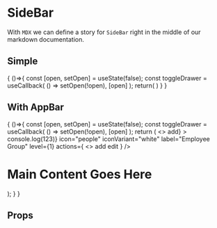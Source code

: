 


<Meta title='Components|Layout/SideBar' component={SideBar} />

# SideBar
With `MDX` we can define a story for `SideBar` right in the middle of our
markdown documentation.

## Simple 
<Preview>
  <Story name='Simple'>
    {
      ()=>{
        const [open, setOpen] = useState(false);
        const toggleDrawer = useCallback(
        () => setOpen(!open),
        [open]
        );
    return(
        <SideBar
          onToggleDrawer={toggleDrawer}
          open={open}
        />
        )
      }
    }
  </Story>
</Preview>


## With AppBar 
<Preview>
  <Story name='With AppBar'>
    {
      ()=>{
        const [open, setOpen] = useState(false);
        const toggleDrawer = useCallback(
        () => setOpen(!open),
        [open]
        );
    return (
      <>
        <AppBar
          logo={logo}
          links={links}
          controls={controls}
          userAvatar={userAvatar}
          sideNavActive={true}
        />
        <SideBar
          onToggleDrawer={toggleDrawer}
          open={open}
        >
        <SideBarSection
          label="Employee"
          actions={<Icon variant="white">add</Icon>}
        >
          <SideBarItem
            onClick={() => console.log(123)}
            icon="people"
            iconVariant="white"
            label="Employee Group"
            level={1}
            actions={
              <>
                <a>
                  <Icon variant="white">add</Icon>
                </a>
                <a>
                  <Icon variant="white">edit</Icon>
                </a>
              </>
            }
          />
          <SideBarItem
            icon="people"
            iconVariant="white"
            label="Employee Group"
            level={1}
          />
        </SideBarSection>
      </SideBar>
        <main className={clsx({ pushContent: open })}>
          <h1>Main Content Goes Here</h1>
        </main>
    </>
  );
      }
    }
  </Story>
</Preview>




## Props
<Props of={SideBar} />
